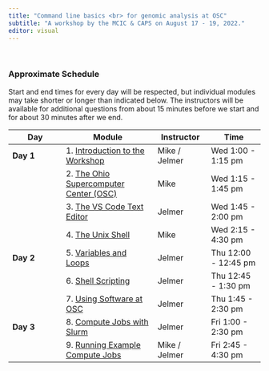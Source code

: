 ```yaml
---
title: "Command line basics <br> for genomic analysis at OSC"
subtitle: "A workshop by the MCIC & CAPS on August 17 - 19, 2022."
editor: visual
---
```


<br>

### Approximate Schedule

Start and end times for every day will be respected, but individual modules may take shorter or longer than indicated below. The instructors will be available for additional questions from about 15 minutes before we start and for about 30 minutes after we end.

| Day       | Module                                                         | Instructor    | Time                 |
|---------------|--------------------------|---------------|---------------|
| **Day 1** | 1\. [Introduction to the Workshop](modules/01-intro.qmd)      | Mike / Jelmer | Wed 1:00 - 1:15 pm   |
|           | 2\. [The Ohio Supercomputer Center (OSC)](modules/02-osc.qmd) | Mike          | Wed 1:15 - 1:45 pm   |
|           | 3\. [The VS Code Text Editor](modules/03-vscode.qmd)          | Jelmer        | Wed 1:45 - 2:00 pm   |
|           | 4\. [The Unix Shell](modules/04-shell.qmd)                    | Mike          | Wed 2:15 - 4:30 pm   |
| **Day 2** | 5\. [Variables and Loops](modules/05-vars-loops.qmd)          | Jelmer        | Thu 12:00 - 12:45 pm |
|           | 6\. [Shell Scripting](modules/06-scripts.qmd)                 | Jelmer        | Thu 12:45 - 1:30 pm  |
|           | 7\. [Using Software at OSC](modules/07-software.qmd)          | Jelmer        | Thu 1:45 - 2:30 pm   |
| **Day 3** | 8\. [Compute Jobs with Slurm](modules/08-slurm.qmd)           | Jelmer        | Fri 1:00 - 2:30 pm   |
|           | 9\. [Running Example Compute Jobs](modules/09-examples.qmd)   | Mike / Jelmer | Fri 2:45 - 4:30 pm   |
